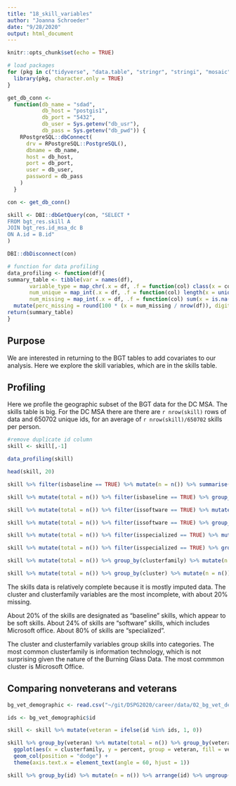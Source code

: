 ```yaml
---
title: "18_skill_variables"
author: "Joanna Schroeder"
date: "9/28/2020"
output: html_document
---
```


```r
knitr::opts_chunk$set(echo = TRUE)
```

```r
# load packages 
for (pkg in c("tidyverse", "data.table", "stringr", "stringi", "mosaic", "dplyr", "readr","gt", 'lubridate')) {
  library(pkg, character.only = TRUE)
}

get_db_conn <-
  function(db_name = "sdad",
           db_host = "postgis1",
           db_port = "5432",
           db_user = Sys.getenv("db_usr"),
           db_pass = Sys.getenv("db_pwd")) {
    RPostgreSQL::dbConnect(
      drv = RPostgreSQL::PostgreSQL(),
      dbname = db_name,
      host = db_host,
      port = db_port,
      user = db_user,
      password = db_pass
    )
  }

con <- get_db_conn()

skill <- DBI::dbGetQuery(con, "SELECT *
FROM bgt_res.skill A
JOIN bgt_res.id_msa_dc B
ON A.id = B.id"
)

DBI::dbDisconnect(con)
```


```r
# function for data profiling
data_profiling <- function(df){
summary_table <- tibble(var = names(df),
       variable_type = map_chr(.x = df, .f = function(col) class(x = col)),                 
       num_unique = map_int(.x = df, .f = function(col) length(x = unique(x = col))),
       num_missing = map_int(.x = df, .f = function(col) sum(x = is.na(x = col)))) %>%
  mutate(perc_missing = round(100 * (x = num_missing / nrow(df)), digits = 2L))
return(summary_table)
}
```

## Purpose

We are interested in returning to the BGT tables to add covariates to our analysis. Here we explore the skill variables, which are in the skills table. 

## Profiling

Here we profile the geographic subset of the BGT data for the DC MSA. The skills table is big. For the DC MSA there are there are `r nrow(skill)` rows of data and 650702 unique ids, for an average of `r nrow(skill)/650702` skills per person.

```r
#remove duplicate id column
skill <- skill[,-1]

data_profiling(skill)

head(skill, 20)

skill %>% filter(isbaseline == TRUE) %>% mutate(n = n()) %>% summarise(percent = n/21591463) %>% distinct()

skill %>% mutate(total = n()) %>% filter(isbaseline == TRUE) %>% group_by(skill) %>% mutate(n = n()) %>% summarise(percent = (n/total)*100) %>% distinct() %>% arrange(-percent)

skill %>% mutate(total = n()) %>% filter(issoftware == TRUE) %>% mutate(n = n()) %>% summarise(percent = n/total) %>% distinct()

skill %>% mutate(total = n()) %>% filter(issoftware == TRUE) %>% group_by(skill) %>% mutate(n = n()) %>% summarise(percent = (n/total)*100) %>% distinct() %>% arrange(-percent)

skill %>% mutate(total = n()) %>% filter(isspecialized == TRUE) %>% mutate(n = n()) %>% summarise(percent = n/total) %>% distinct()

skill %>% mutate(total = n()) %>% filter(isspecialized == TRUE) %>% group_by(skill) %>% mutate(n = n()) %>% summarise(percent = (n/total)*100) %>% distinct() %>% arrange(-percent)

skill %>% mutate(total = n()) %>% group_by(clusterfamily) %>% mutate(n = n()) %>% summarise(percent = (n/total) * 100) %>% distinct() %>% arrange(-percent)

skill %>% mutate(total = n()) %>% group_by(cluster) %>% mutate(n = n()) %>% summarise(percent = (n/total) * 100) %>% distinct() %>% arrange(-percent)
```

The skills data is relatively complete because it is mostly imputed data. The cluster and clusterfamily variables are the most incomplete, with about 20% missing. 

About 20% of the skills are designated as "baseline" skills, which appear to be soft skills. About 24% of skills are "software" skills, which includes Microsoft office. About 80% of skills are "specialized". 

The cluster and clusterfamily variables group skills into categories. The most common clusterfamily is information technology, which is not surprising given the nature of the Burning Glass Data. The most commmon cluster is Microsoft Office.

## Comparing nonveterans and veterans

```r
bg_vet_demographic <- read.csv("~/git/DSPG2020/career/data/02_bg_vet_demographic.csv")

ids <- bg_vet_demographic$id

skill <- skill %>% mutate(veteran = ifelse(id %in% ids, 1, 0)) 

skill %>% group_by(veteran) %>% mutate(total = n()) %>% group_by(veteran, clusterfamily) %>% mutate(n = n()) %>% mutate(percent = round(n/total * 100, 2)) %>% select(veteran, clusterfamily, percent) %>% distinct() %>%
  ggplot(aes(x = clusterfamily, y = percent, group = veteran, fill = veteran)) +
  geom_col(position = "dodge") +
  theme(axis.text.x = element_text(angle = 60, hjust = 1))

skill %>% group_by(id) %>% mutate(n = n()) %>% arrange(id) %>% ungroup() %>% group_by(veteran) %>% summarise(mean = mean(n), median = median(n))

```

